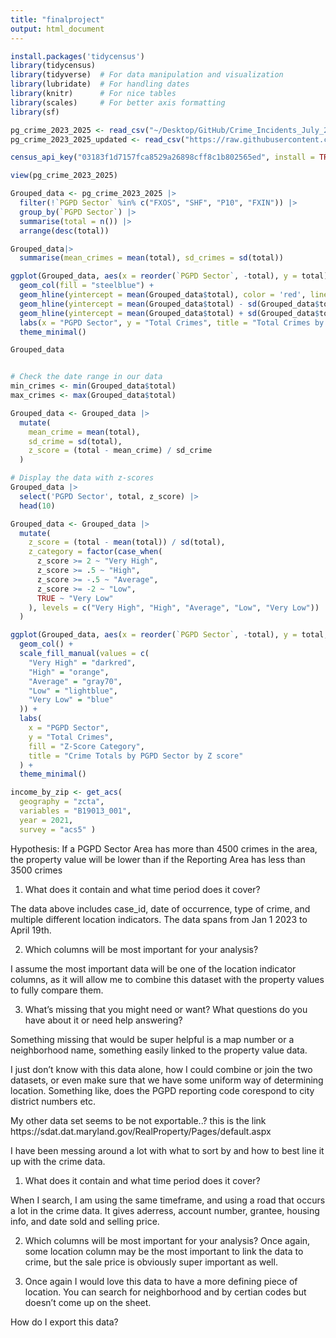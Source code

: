 ```yaml
---
title: "finalproject"
output: html_document
---
```


```r
install.packages('tidycensus')
library(tidycensus)
library(tidyverse)  # For data manipulation and visualization
library(lubridate)  # For handling dates
library(knitr)      # For nice tables
library(scales)     # For better axis formatting
library(sf)
```



```r
pg_crime_2023_2025 <- read_csv("~/Desktop/GitHub/Crime_Incidents_July_2023_to_Present_20250419.csv")
pg_crime_2023_2025_updated <- read_csv("https://raw.githubusercontent.com/dwillis/jour405/refs/heads/main/data/pg_crimes_with_location.csv")
```
```r
census_api_key("03183f1d7157fca8529a26898cff8c1b802565ed", install = TRUE)
```

```r
view(pg_crime_2023_2025)
```

```r
Grouped_data <- pg_crime_2023_2025 |>
  filter(!`PGPD Sector` %in% c("FXOS", "SHF", "P10", "FXIN")) |>
  group_by(`PGPD Sector`) |>
  summarise(total = n()) |>
  arrange(desc(total))

```

```r
Grouped_data|> 
  summarise(mean_crimes = mean(total), sd_crimes = sd(total))
```
```r
ggplot(Grouped_data, aes(x = reorder(`PGPD Sector`, -total), y = total)) +
  geom_col(fill = "steelblue") +
  geom_hline(yintercept = mean(Grouped_data$total), color = 'red', linetype = "dashed", size = 1) +
  geom_hline(yintercept = mean(Grouped_data$total) - sd(Grouped_data$total), color = 'blue', linetype = "dashed", size = 1) +
  geom_hline(yintercept = mean(Grouped_data$total) + sd(Grouped_data$total), color = 'green', linetype = "dashed", size = 1) +
  labs(x = "PGPD Sector", y = "Total Crimes", title = "Total Crimes by PGPD Sector") +
  theme_minimal()
```
```r
Grouped_data


# Check the date range in our data
min_crimes <- min(Grouped_data$total)
max_crimes <- max(Grouped_data$total)

```

```r
Grouped_data <- Grouped_data |>
  mutate(
    mean_crime = mean(total),
    sd_crime = sd(total),
    z_score = (total - mean_crime) / sd_crime
  )
```
```r
# Display the data with z-scores
Grouped_data |>
  select('PGPD Sector', total, z_score) |>
  head(10) 
```

```r
Grouped_data <- Grouped_data |>
  mutate(
    z_score = (total - mean(total)) / sd(total),
    z_category = factor(case_when(
      z_score >= 2 ~ "Very High",
      z_score >= .5 ~ "High",
      z_score >= -.5 ~ "Average",
      z_score >= -2 ~ "Low",
      TRUE ~ "Very Low"
    ), levels = c("Very High", "High", "Average", "Low", "Very Low"))
  )
```
```r
ggplot(Grouped_data, aes(x = reorder(`PGPD Sector`, -total), y = total, fill =  z_category)) +
  geom_col() +
  scale_fill_manual(values = c(
    "Very High" = "darkred",
    "High" = "orange",
    "Average" = "gray70",
    "Low" = "lightblue",
    "Very Low" = "blue"
  )) +
  labs(
    x = "PGPD Sector",
    y = "Total Crimes",
    fill = "Z-Score Category",
    title = "Crime Totals by PGPD Sector by Z score"
  ) +
  theme_minimal()
```
```r
income_by_zip <- get_acs(
  geography = "zcta",
  variables = "B19013_001", 
  year = 2021,
  survey = "acs5" )
```


Hypothesis: 
If a PGPD Sector Area has more than 4500 crimes in the area, the property value will be lower than if the Reporting Area has less than 3500 crimes





1) What does it contain and what time period does it cover?

The data above includes case_id, date of occurrence, type of crime, and multiple different location indicators. The data spans from Jan 1 2023 to April 19th.

2) Which columns will be most important for your analysis?

I assume the most important data will be one of the location indicator columns, as it will allow me to combine this dataset with the property values to fully compare them. 

3) What's missing that you might need or want? What questions do you have about it or need help answering? 

Something missing that would be super helpful is a map number or a neighborhood name, something easily linked to the property value data. 

I just don't know with this data alone, how I could combine or join the two datasets, or even make sure that we have some uniform way of determining location. 
Something like, does the PGPD reporting code corespond to city district numbers etc. 


My other data set seems to be not exportable..?
this is the link
https://sdat.dat.maryland.gov/RealProperty/Pages/default.aspx

I have been messing around a lot with what to sort by and how to best line it up with the crime data. 

1) What does it contain and what time period does it cover?

When I search, I am using the same timeframe, and using a road that occurs a lot in the crime data. It gives aderress, account number, grantee, housing info, and date sold and selling price. 

2) Which columns will be most important for your analysis?
Once again, some location column may be the most important to link the data to crime, but the sale price is obviously super important as well. 

3) Once again I would love this data to have a more defining piece of location. You can search for neighborhood and by certian codes but doesn't come up on the sheet. 

How do I export this data?



